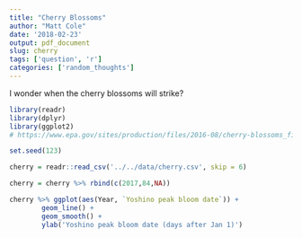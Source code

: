 ```yaml
---
title: "Cherry Blossoms"
author: "Matt Cole"
date: '2018-02-23'
output: pdf_document
slug: cherry
tags: ['question', 'r']
categories: ['random_thoughts']
---
```


I wonder when the cherry blossoms will strike?

```r
library(readr)
library(dplyr)
library(ggplot2)
# https://www.epa.gov/sites/production/files/2016-08/cherry-blossoms_fig-1.csv

set.seed(123)

cherry = readr::read_csv('../../data/cherry.csv', skip = 6) 

cherry = cherry %>% rbind(c(2017,84,NA))

cherry %>% ggplot(aes(Year, `Yoshino peak bloom date`)) + 
        geom_line() + 
        geom_smooth() +
        ylab('Yoshino peak bloom date (days after Jan 1)')
```

